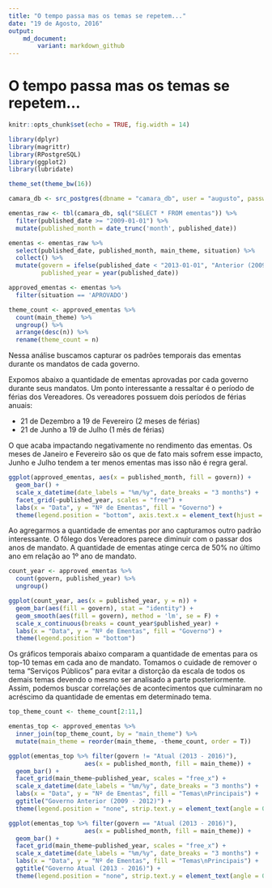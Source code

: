 ```yaml
---
title: "O tempo passa mas os temas se repetem..."
date: "19 de Agosto, 2016"
output: 
    md_document:
        variant: markdown_github
---
```


# O tempo passa mas os temas se repetem...

```r
knitr::opts_chunk$set(echo = TRUE, fig.width = 14)

library(dplyr)
library(magrittr)
library(RPostgreSQL)
library(ggplot2)
library(lubridate)

theme_set(theme_bw(16))

camara_db <- src_postgres(dbname = "camara_db", user = "augusto", password = "postgres")

ementas_raw <- tbl(camara_db, sql("SELECT * FROM ementas")) %>%
  filter(published_date >= "2009-01-01") %>%
  mutate(published_month = date_trunc('month', published_date))

ementas <- ementas_raw %>%
  select(published_date, published_month, main_theme, situation) %>%
  collect() %>%
  mutate(govern = ifelse(published_date < "2013-01-01", "Anterior (2009 - 2012)", "Atual (2013 - 2016)"),
         published_year = year(published_date))

approved_ementas <- ementas %>%
  filter(situation == 'APROVADO')

theme_count <- approved_ementas %>%
  count(main_theme) %>%
  ungroup() %>%
  arrange(desc(n)) %>%
  rename(theme_count = n)
```

Nessa análise buscamos capturar os padrões temporais das ementas durante os mandatos de cada governo.

Expomos abaixo a quantidade de ementas aprovadas por cada governo durante seus mandatos. Um ponto interessante a ressaltar é o período de férias dos Vereadores. Os vereadores possuem dois períodos de férias anuais:

* 21 de Dezembro a 19 de Fevereiro (2 meses de férias)
* 21 de Junho a 19 de Julho (1 mês de férias)

O que acaba impactando negativamente no rendimento das ementas. Os meses de Janeiro e Fevereiro são os que de fato mais sofrem esse impacto, Junho e Julho tendem a ter menos ementas mas isso não é regra geral.

```r
ggplot(approved_ementas, aes(x = published_month, fill = govern)) +
  geom_bar() +
  scale_x_datetime(date_labels = "%m/%y", date_breaks = "3 months") +
  facet_grid(~published_year, scales = "free") +
  labs(x = "Data", y = "Nº de Ementas", fill = "Governo") +
  theme(legend.position = "bottom", axis.text.x = element_text(hjust = 1, angle = 30))
```

Ao agregarmos a quantidade de ementas por ano capturamos outro padrão interessante. O fôlego dos Vereadores parece diminuir com o passar dos anos de mandato. A quantidade de ementas atinge cerca de 50% no último ano em relação ao 1º ano de mandato.

```r
count_year <- approved_ementas %>%
  count(govern, published_year) %>%
  ungroup()

ggplot(count_year, aes(x = published_year, y = n)) +
  geom_bar(aes(fill = govern), stat = "identity") +
  geom_smooth(aes(fill = govern), method = 'lm', se = F) +
  scale_x_continuous(breaks = count_year$published_year) +
  labs(x = "Data", y = "Nº de Ementas", fill = "Governo") +
  theme(legend.position = "bottom")
```

Os gráficos temporais abaixo comparam a quantidade de ementas para os top-10 temas em cada ano de mandato. Tomamos o cuidade de remover o tema "Serviços Públicos" para evitar a distorção da escala de todos os demais temas devendo o mesmo ser analisado a parte posteriormente. Assim, podemos buscar correlações de acontecimentos que culminaram no acréscimo da quantidade de ementas em determinado tema.

```r
top_theme_count <- theme_count[2:11,]

ementas_top <- approved_ementas %>%
  inner_join(top_theme_count, by = "main_theme") %>%
  mutate(main_theme = reorder(main_theme, -theme_count, order = T))

ggplot(ementas_top %>% filter(govern != "Atual (2013 - 2016)"),
                     aes(x = published_month, fill = main_theme)) +
  geom_bar() +
  facet_grid(main_theme~published_year, scales = "free_x") +
  scale_x_datetime(date_labels = "%m/%y", date_breaks = "3 months") +
  labs(x = "Data", y = "Nº de Ementas", fill = "Temas\nPrincipais") +
  ggtitle("Governo Anterior (2009 - 2012)") +
  theme(legend.position = "none", strip.text.y = element_text(angle = 0))

ggplot(ementas_top %>% filter(govern == "Atual (2013 - 2016)"),
                     aes(x = published_month, fill = main_theme)) +
  geom_bar() +
  facet_grid(main_theme~published_year, scales = "free_x") +
  scale_x_datetime(date_labels = "%m/%y", date_breaks = "3 months") +
  labs(x = "Data", y = "Nº de Ementas", fill = "Temas\nPrincipais") +
  ggtitle("Governo Atual (2013 - 2016)") +
  theme(legend.position = "none", strip.text.y = element_text(angle = 0))
```
